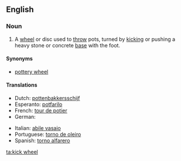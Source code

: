 ==English==

===Noun===
{{en-noun|kick wheels}}

# {{context|ceramics}} A [[wheel]] or disc used to [[throw]] pots, turned by [[kick]]ing or pushing a heavy stone or concrete [[base]] with the foot.

====Synonyms====
* [[pottery wheel]]

====Translations====
{{trans-top|A wheel or disc used to throw pots, turned by kicking or pushing a heavy stone or concrete base with the foot}}
* Dutch: [[pottenbakkersschijf]] {{f}}
* Esperanto: [[potfarilo]]
* French: [[tour de potier]] {{m}}
* German: {{t-|de|Töpferscheibe|f}}
{{trans-mid}}
* Italian: [[abile vasaio]] {{m}}
* Portuguese: [[torno de oleiro]] {{m}}
* Spanish: [[torno alfarero]] {{m}}
{{trans-bottom}}

[[ta:kick wheel]]